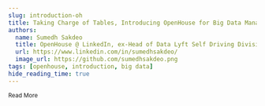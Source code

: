 ```yaml
---
slug: introduction-oh
title: Taking Charge of Tables, Introducing OpenHouse for Big Data Management
authors:
  name: Sumedh Sakdeo
  title: OpenHouse @ LinkedIn, ex-Head of Data Lyft Self Driving Division
  url: https://www.linkedin.com/in/sumedhsakdeo/
  image_url: https://github.com/sumedhsakdeo.png
tags: [openhouse, introduction, big data]
hide_reading_time: true
---
```



<Link
    className='button button--primary button--small' 
    to="https://www.linkedin.com/blog/engineering/data-management/taking-charge-of-tables--introducing-openhouse-for-big-data-mana">
    <small> Read More </small>
</Link>
